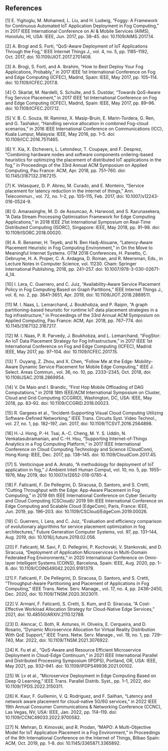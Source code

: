 ## References

[1] E. Yigitoglu, M. Mohamed, L. Liu, and H. Ludwig, “Foggy: A Framework for Continuous Automated IoT Application Deployment in Fog Computing,” in 2017 IEEE International Conference on AI & Mobile Services (AIMS), Honolulu, HI, USA: IEEE, Jun. 2017, pp. 38–45. doi: 10.1109/AIMS.2017.14.

[2] A. Brogi and S. Forti, “QoS-Aware Deployment of IoT Applications Through the Fog,” IEEE Internet Things J., vol. 4, no. 5, pp. 1185–1192, Oct. 2017, doi: 10.1109/JIOT.2017.2701408.

[3] A. Brogi, S. Forti, and A. Ibrahim, “How to Best Deploy Your Fog Applications, Probably,” in 2017 IEEE 1st International Conference on Fog and Edge Computing (ICFEC), Madrid, Spain: IEEE, May 2017, pp. 105–114. doi: 10.1109/ICFEC.2017.8.

[4] O. Skarlat, M. Nardelli, S. Schulte, and S. Dustdar, “Towards QoS-Aware Fog Service Placement,” in 2017 IEEE 1st International Conference on Fog and Edge Computing (ICFEC), Madrid, Spain: IEEE, May 2017, pp. 89–96. doi: 10.1109/ICFEC.2017.12.

[5] V. B. C. Souza, W. Ramirez, X. Masip-Bruin, E. Marin-Tordera, G. Ren, and G. Tashakor, “Handling service allocation in combined Fog-cloud scenarios,” in 2016 IEEE International Conference on Communications (ICC), Kuala Lumpur, Malaysia: IEEE, May 2016, pp. 1–5. doi: 10.1109/ICC.2016.7511465.

[6] Y. Xia, X. Etchevers, L. Letondeur, T. Coupaye, and F. Desprez, “Combining hardware nodes and software components ordering-based heuristics for optimizing the placement of distributed IoT applications in the fog,” in Proceedings of the 33rd Annual ACM Symposium on Applied Computing, Pau France: ACM, Apr. 2018, pp. 751–760. doi: 10.1145/3167132.3167215.

[7] K. Velasquez, D. P. Abreu, M. Curado, and E. Monteiro, “Service placement for latency reduction in the internet of things,” Ann. Telecommun., vol. 72, no. 1–2, pp. 105–115, Feb. 2017, doi: 10.1007/s12243-016-0524-9.

[8] G. Amarasinghe, M. D. de Assuncao, A. Harwood, and S. Karunasekera, “A Data Stream Processing Optimisation Framework for Edge Computing Applications,” in 2018 IEEE 21st International Symposium on Real-Time Distributed Computing (ISORC), Singapore: IEEE, May 2018, pp. 91–98. doi: 10.1109/ISORC.2018.00020.

[9] A. R. Benamer, H. Teyeb, and N. Ben Hadj-Alouane, “Latency-Aware Placement Heuristic in Fog Computing Environment,” in On the Move to Meaningful Internet Systems. OTM 2018 Conferences, H. Panetto, C. Debruyne, H. A. Proper, C. A. Ardagna, D. Roman, and R. Meersman, Eds., in Lecture Notes in Computer Science, vol. 11230. Cham: Springer International Publishing, 2018, pp. 241–257. doi: 10.1007/978-3-030-02671-4_14.

[10] I. Lera, C. Guerrero, and C. Juiz, “Availability-Aware Service Placement Policy in Fog Computing Based on Graph Partitions,” IEEE Internet Things J., vol. 6, no. 2, pp. 3641–3651, Apr. 2019, doi: 10.1109/JIOT.2018.2889511.

[11] M. I. Naas, L. Lemarchand, J. Boukhobza, and P. Raipin, “A graph partitioning-based heuristic for runtime IoT data placement strategies in a fog infrastructure,” in Proceedings of the 33rd Annual ACM Symposium on Applied Computing, Pau France: ACM, Apr. 2018, pp. 767–774. doi: 10.1145/3167132.3167217.

[12] M. I. Naas, P. R. Parvedy, J. Boukhobza, and L. Lemarchand, “iFogStor: An IoT Data Placement Strategy for Fog Infrastructure,” in 2017 IEEE 1st International Conference on Fog and Edge Computing (ICFEC), Madrid: IEEE, May 2017, pp. 97–104. doi: 10.1109/ICFEC.2017.15.

[13] T. Ouyang, Z. Zhou, and X. Chen, “Follow Me at the Edge: Mobility-Aware Dynamic Service Placement for Mobile Edge Computing,” IEEE J. Select. Areas Commun., vol. 36, no. 10, pp. 2333–2345, Oct. 2018, doi: 10.1109/JSAC.2018.2869954.

[14] V. De Maio and I. Brandic, “First Hop Mobile Offloading of DAG Computations,” in 2018 18th IEEE/ACM International Symposium on Cluster, Cloud and Grid Computing (CCGRID), Washington, DC, USA: IEEE, May 2018, pp. 83–92. doi: 10.1109/CCGRID.2018.00023.

[15] R. Gargees et al., “Incident-Supporting Visual Cloud Computing Utilizing Software-Defined Networking,” IEEE Trans. Circuits Syst. Video Technol., vol. 27, no. 1, pp. 182–197, Jan. 2017, doi: 10.1109/TCSVT.2016.2564898.

[16] H.-J. Hong, P.-H. Tsai, A.-C. Cheng, M. Y. S. Uddin, N. Venkatasubramanian, and C.-H. Hsu, “Supporting Internet-of-Things Analytics in a Fog Computing Platform,” in 2017 IEEE International Conference on Cloud Computing Technology and Science (CloudCom), Hong Kong: IEEE, Dec. 2017, pp. 138–145. doi: 10.1109/CloudCom.2017.45.

[17] S. Venticinque and A. Amato, “A methodology for deployment of IoT application in fog,” J Ambient Intell Human Comput, vol. 10, no. 5, pp. 1955–1976, May 2019, doi: 10.1007/s12652-018-0785-4.

[18] F. Faticanti, F. De Pellegrini, D. Siracusa, D. Santoro, and S. Cretti, “Cutting Throughput with the Edge: App-Aware Placement in Fog Computing,” in 2019 6th IEEE International Conference on Cyber Security and Cloud Computing (CSCloud)/ 2019 5th IEEE International Conference on Edge Computing and Scalable Cloud (EdgeCom), Paris, France: IEEE, Jun. 2019, pp. 196–203. doi: 10.1109/CSCloud/EdgeCom.2019.00026.

[19] C. Guerrero, I. Lera, and C. Juiz, “Evaluation and efficiency comparison of evolutionary algorithms for service placement optimization in fog architectures,” Future Generation Computer Systems, vol. 97, pp. 131–144, Aug. 2019, doi: 10.1016/j.future.2019.02.056.

[20] F. Faticanti, M. Savi, F. D. Pellegrini, P. Kochovski, V. Stankovski, and D. Siracusa, “Deployment of Application Microservices in Multi-Domain Federated Fog Environments,” in 2020 International Conference on Omni-layer Intelligent Systems (COINS), Barcelona, Spain: IEEE, Aug. 2020, pp. 1–6. doi: 10.1109/COINS49042.2020.9191379.

[21] F. Faticanti, F. De Pellegrini, D. Siracusa, D. Santoro, and S. Cretti, “Throughput-Aware Partitioning and Placement of Applications in Fog Computing,” IEEE Trans. Netw. Serv. Manage., vol. 17, no. 4, pp. 2436–2450, Dec. 2020, doi: 10.1109/TNSM.2020.3023011.

[22] V. Armani, F. Faticanti, S. Cretti, S. Kum, and D. Siracusa, “A Cost-Effective Workload Allocation Strategy for Cloud-Native Edge Services,” 2021, doi: 10.48550/ARXIV.2110.12788.

[23] D. Alencar, C. Both, R. Antunes, H. Oliveira, E. Cerqueira, and D. Rosario, “Dynamic Microservice Allocation for Virtual Reality Distribution With QoE Support,” IEEE Trans. Netw. Serv. Manage., vol. 19, no. 1, pp. 729–740, Mar. 2022, doi: 10.1109/TNSM.2021.3076922.

[24] K. Fu et al., “QoS-Aware and Resource Efficient Microservice Deployment in Cloud-Edge Continuum,” in 2021 IEEE International Parallel and Distributed Processing Symposium (IPDPS), Portland, OR, USA: IEEE, May 2021, pp. 932–941. doi: 10.1109/IPDPS49936.2021.00102.

[25] W. Lv et al., “Microservice Deployment in Edge Computing Based on Deep Q Learning,” IEEE Trans. Parallel Distrib. Syst., pp. 1–1, 2022, doi: 10.1109/TPDS.2022.3150311.

[26] K. Kaur, F. Guillemin, V. Q. Rodriguez, and F. Sailhan, “Latency and network aware placement for cloud-native 5G/6G services,” in 2022 IEEE 19th Annual Consumer Communications & Networking Conference (CCNC), Las Vegas, NV, USA: IEEE, Jan. 2022, pp. 114–119. doi: 10.1109/CCNC49033.2022.9700582.

[27] N. Mehran, D. Kimovski, and R. Prodan, “MAPO: A Multi-Objective Model for IoT Application Placement in a Fog Environment,” in Proceedings of the 9th International Conference on the Internet of Things, Bilbao Spain: ACM, Oct. 2019, pp. 1–8. doi: 10.1145/3365871.3365892.
